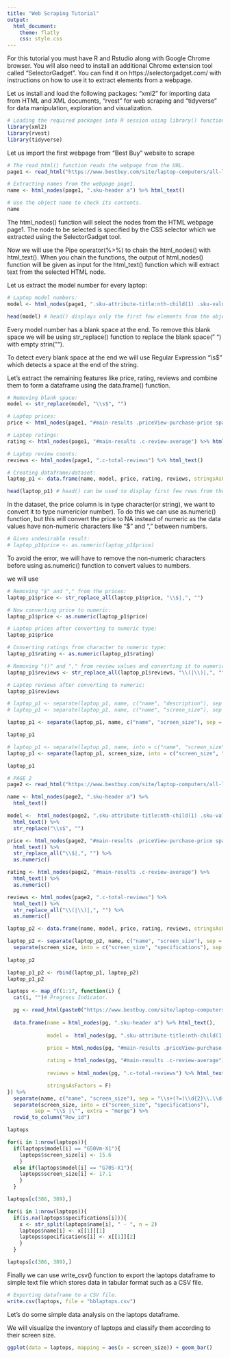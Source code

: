 ```yaml
---
title: "Web Scraping Tutorial"
output: 
  html_document:
    theme: flatly
    css: style.css
---
```


For this tutorial you must have R and Rstudio along with Google Chrome browser. You will also need to install an additional Chrome extension tool called "SelectorGadget". You can find it on https://selectorgadget.com/ with instructions on how to use it to extract elements from a webpage.

Let us install and load the following packages: "xml2" for importing data from HTML and XML documents, "rvest" for web scraping and "tidyverse" for data manipulation, exploration and visualization.

```r
# Loading the required packages into R session using library() function.
library(xml2)
library(rvest)
library(tidyverse)
```

Let us import the first webpage from "Best Buy" website to scrape  

```r
# The read_html() function reads the webpage from the URL.
page1 <- read_html("https://www.bestbuy.com/site/laptop-computers/all-laptops/pcmcat138500050001.c?cp=1&id=pcmcat138500050001&qp=condition_facet%3DCondition~New%5Ecustomerreviews_facet%3DCustomer%20Rating~1%20%26%20Up") 

# Extracting names from the webpage page1.
name <- html_nodes(page1, ".sku-header a") %>% html_text()

# Use the object name to check its contents.
name
```

The html_nodes() function will select the nodes from the HTML webpage page1. The node to be selected is specified by the CSS selector which we extracted using the SelectorGadget tool. 

Now we will use the Pipe operator(%>%) to chain the html_nodes() with html_text(). When you chain the functions, the output of html_nodes() function will be given as input for the html_text() function which will extract text from the selected HTML node.  

Let us extract the model number for every laptop:

```r
# Laptop model numbers:
model <- html_nodes(page1, ".sku-attribute-title:nth-child(1) .sku-value") %>% html_text()

head(model) # head() displays only the first few elements from the object "model". 
```

Every model number has a blank space at the end. To remove this blank space we will be using str_replace() function to replace the blank space(" ") with empty strin(""). 

To detect every blank space at the end we will use Regular Expression "\\s$" which detects a space at the end of the string. 

Let's extract the remaining features like price, rating, reviews and combine them to form a dataframe using the data.frame() function.

```r
# Removing blank space:
model <- str_replace(model, "\\s$", "")

# Laptop prices:
price <- html_nodes(page1, "#main-results .priceView-purchase-price span") %>% html_text()

# Laptop ratings:
rating <- html_nodes(page1, "#main-results .c-review-average") %>% html_text() 

# Laptop review counts:
reviews <- html_nodes(page1, ".c-total-reviews") %>% html_text()

# Creating dataframe/dataset:
laptop_p1 <- data.frame(name, model, price, rating, reviews, stringsAsFactors = FALSE) # Setting the stringsAsFactors flag as FALSE to prevent string vectors to be converted to type factor.

head(laptop_p1) # head() can be used to display first few rows from the "laptop_p1" dataframe.
```

In the dataset, the price column is in type character(or string), we want to convert it to type numeric(or number). To do this we can use as.numeric() function, but this will convert the price to NA instead of numeric as the data values have non-numeric characters like "$" and "," between numbers.

```r
# Gives undesirable result:
# laptop_p1$price <- as.numeric(laptop_p1$price)
```

To avoid the error, we will have to remove the non-numeric characters before using as.numeric() function to convert values to numbers. 

we will use 

```r
# Removing "$" and "," from the prices:
laptop_p1$price <- str_replace_all(laptop_p1$price, "\\$|,", "") 

# Now converting price to numeric:
laptop_p1$price <- as.numeric(laptop_p1$price)

# Laptop prices after converting to numeric type:
laptop_p1$price
```


```r
# Converting ratings from character to numeric type:
laptop_p1$rating <- as.numeric(laptop_p1$rating)

# Removing "()" and "," from review values and converting it to numeric type: 
laptop_p1$reviews <- str_replace_all(laptop_p1$reviews, "\\(|\\)|,", "") %>% as.numeric()

# Laptop reviews after converting to numeric:
laptop_p1$reviews
```


```r
# laptop_p1 <- separate(laptop_p1, name, c("name", "description"), sep = "\"")
# laptop_p1 <- separate(laptop_p1, name, c("name", "screen_size"), sep = "\\s+(?=(\\d{2}\\.\\d+\\W)|(\\d{2}\"|15\\S))", extra = "merge")

laptop_p1 <- separate(laptop_p1, name, c("name", "screen_size"), sep = "\\s+(?=(\\d{2}\\.\\d+\\W)|(\\d{2}\"|15\\S))")

laptop_p1
```

```r
# laptop_p1 <- separate(laptop_p1, name, into = c("name", "screen_size"), sep = " (?=[^ ]+$)", convert = TRUE)
laptop_p1 <- separate(laptop_p1, screen_size, into = c("screen_size", "specifications"), sep = "\\S |\"", extra = "merge")

laptop_p1
```

```r
# PAGE 2
page2 <- read_html("https://www.bestbuy.com/site/laptop-computers/all-laptops/pcmcat138500050001.c?cp=2&id=pcmcat138500050001&qp=condition_facet%3DCondition~New%5Ecustomerreviews_facet%3DCustomer%20Rating~1%20%26%20Up")

name <- html_nodes(page2, ".sku-header a") %>% 
  html_text()

model <-  html_nodes(page2, ".sku-attribute-title:nth-child(1) .sku-value") %>%
  html_text() %>%
  str_replace("\\s$", "")

price <- html_nodes(page2, "#main-results .priceView-purchase-price span") %>%
  html_text() %>%
  str_replace_all("\\$|,", "") %>%
  as.numeric()

rating <- html_nodes(page2, "#main-results .c-review-average") %>% 
  html_text() %>% 
  as.numeric()

reviews <- html_nodes(page2, ".c-total-reviews") %>% 
  html_text() %>%
  str_replace_all("\\(|\\)|,", "") %>%
  as.numeric()

laptop_p2 <- data.frame(name, model, price, rating, reviews, stringsAsFactors = F)

laptop_p2 <- separate(laptop_p2, name, c("name", "screen_size"), sep = "\\s+(?=(\\d{2}\\.\\d+\\W)|(\\d{2}\"|15\\S))") %>% 
  separate(screen_size, into = c("screen_size", "specifications"), sep = "\\S |\"", extra = "merge")
  
laptop_p2
```

```r
laptop_p1_p2 <- rbind(laptop_p1, laptop_p2)
laptop_p1_p2
```


```r
laptops <- map_df(1:17, function(i) {
  cat(i, "")# Progress Indicator.

  pg <- read_html(paste0("https://www.bestbuy.com/site/laptop-computers/all-laptops/pcmcat138500050001.c?cp=",i,"&id=pcmcat138500050001&qp=condition_facet%3DCondition~New%5Ecustomerreviews_facet%3DCustomer%20Rating~1%20%26%20Up"))
  
  data.frame(name = html_nodes(pg, ".sku-header a") %>% html_text(),
             
             model =  html_nodes(pg, ".sku-attribute-title:nth-child(1) .sku-value") %>% html_text() %>% str_replace("\\s$", ""),
             
             price = html_nodes(pg, "#main-results .priceView-purchase-price span") %>% html_text() %>% str_replace_all("\\$|,", "") %>% as.numeric(),

             rating = html_nodes(pg, "#main-results .c-review-average") %>% html_text() %>% as.numeric(),
             
             reviews = html_nodes(pg, ".c-total-reviews") %>% html_text() %>% str_replace_all("\\(|\\)|,", "") %>% as.numeric(),

             stringsAsFactors = F) 
}) %>% 
  separate(name, c("name", "screen_size"), sep = "\\s+(?=(\\d{2}\\.\\d+\\W)|(\\d{2}\"|15\\S))") %>%
  separate(screen_size, into = c("screen_size", "specifications"), 
         sep = "\\S |\"", extra = "merge") %>%
  rowid_to_column("Row_id")
```

```r
laptops
```

```r
for(i in 1:nrow(laptops)){
  if(laptops$model[i] == "G50Vm-X1"){
    laptops$screen_size[i] <- 15.6
    } 
  else if(laptops$model[i] == "G70S-X1"){
    laptops$screen_size[i] <- 17.1
    }
  }

laptops[c(386, 389),]
```

```r
for(i in 1:nrow(laptops)){
  if(is.na(laptops$specifications[i])){
    x <- str_split(laptops$name[i], " - ", n = 2)
    laptops$name[i] <- x[[1]][1]
    laptops$specifications[i] <- x[[1]][2]
    }
  }

laptops[c(386, 389),]
```

Finally we can use write_csv() function to export the laptops dataframe to simple text file which stores data in tabular format such as a CSV file.

```r
# Exporting dataframe to a CSV file.
write.csv(laptops, file = "bblaptops.csv")
```

Let's do some simple data analysis on the laptops dataframe.

We will visualize the inventory of laptops and classify them according to their screen size. 

```r
ggplot(data = laptops, mapping = aes(x = screen_size)) + geom_bar()
```

